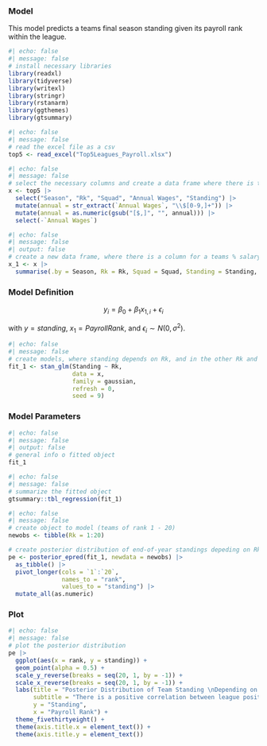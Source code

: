 ### Model
This model predicts a teams final season standing given its payroll rank within the league.
```r
#| echo: false
#| message: false
# install necessary libraries
library(readxl)
library(tidyverse)
library(writexl)
library(stringr)
library(rstanarm)
library(ggthemes)
library(gtsummary)
```

```r
#| echo: false
#| message: false
# read the excel file as a csv
top5 <- read_excel("Top5Leagues_Payroll.xlsx")
```

```r
#| echo: false
#| message: false
# select the necessary columns and create a data frame where there is the total money spent of each league across seasons
x <- top5 |>
  select("Season", "Rk", "Squad", "Annual Wages", "Standing") |>
  mutate(annual = str_extract(`Annual Wages`, "\\$[0-9,]+")) |>
  mutate(annual = as.numeric(gsub("[$,]", "", annual))) |>
  select(-`Annual Wages`)
```

```r
#| echo: false
#| message: false
#| output: false
# create a new data frame, where there is a column for a teams % salary out of the entire league
x_1 <- x |>
  summarise(.by = Season, Rk = Rk, Squad = Squad, Standing = Standing, annual = annual, percent = annual/sum(annual))
```

### Model Definition

$$y_i = \beta_0  + \beta_1 x_{1,i} + \epsilon_i$$

with $y = standing$, $x_1 = PayrollRank$, and $\epsilon_i \sim N(0, \sigma^2)$.

```r
#| echo: false
#| message: false
# create models, where standing depends on Rk, and in the other Rk and percent
fit_1 <- stan_glm(Standing ~ Rk,
                  data = x,
                  family = gaussian,
                  refresh = 0,
                  seed = 9)
```

### Model Parameters

```r
#| echo: false
#| message: false
#| output: false
# general info o fitted object
fit_1
```


```r
#| echo: false
#| message: false
# summarize the fitted object
gtsummary::tbl_regression(fit_1)
```

```r
#| echo: false
#| message: false
# create object to model (teams of rank 1 - 20)
newobs <- tibble(Rk = 1:20)

# create posterior distribution of end-of-year standings depeding on Rk
pe <- posterior_epred(fit_1, newdata = newobs) |> 
  as_tibble() |>
  pivot_longer(cols = `1`:`20`,
               names_to = "rank",
               values_to = "standing") |>
  mutate_all(as.numeric)
```

### Plot
```r
#| echo: false
#| message: false
# plot the posterior distribution
pe |>
  ggplot(aes(x = rank, y = standing)) +
  geom_point(alpha = 0.5) + 
  scale_y_reverse(breaks = seq(20, 1, by = -1)) +
  scale_x_reverse(breaks = seq(20, 1, by = -1)) +
  labs(title = "Posterior Distribution of Team Standing \nDepending on Payroll Rank",
       subtitle = "There is a positive correlation between league position and payroll",
       y = "Standing",
       x = "Payroll Rank") +
  theme_fivethirtyeight() +
  theme(axis.title.x = element_text()) +
  theme(axis.title.y = element_text())
```

